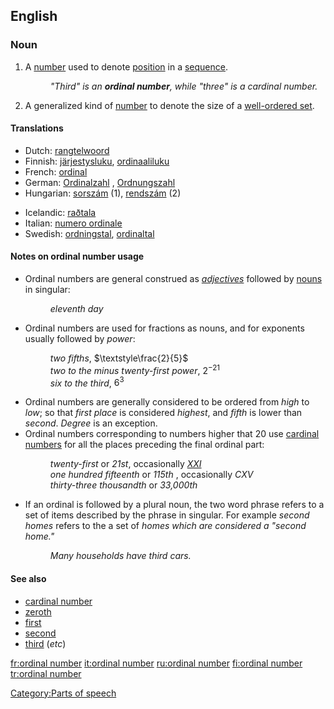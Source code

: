 ==English==

===Noun===
{{en-noun|sg=[[ordinal]] [[number]]}}

# {{arithmetic}} A [[number]] used to denote [[position]] in a [[sequence]].
#: ''"Third" is an '''ordinal number''', while "three" is a cardinal number.''
# {{mathematics}} A generalized kind of [[number]] to denote the size of a [[well-ordered set]].

====Translations====
{{top}}
*Dutch: [[rangtelwoord]] {{n}}
*Finnish: [[järjestysluku]], [[ordinaaliluku]]
*French: [[ordinal]] {{m}}
*German: [[Ordinalzahl]] {{f}}, [[Ordnungszahl]] {{f}}
*Hungarian: [[sorszám]] (1), [[rendszám]] (2)
{{mid}}
*Icelandic: [[raðtala]] {{f}}
*Italian: [[numero ordinale]] {{m}}
*Swedish: [[ordningstal]], [[ordinaltal]]
{{bottom}}

====Notes on ordinal number usage====
{{rfc-header|Notes on ordinal number usage}}
*Ordinal numbers are general construed as ''[[adjective]]s'' followed by {{countable}} [[noun]]s in singular:
*:''eleventh day''
*Ordinal numbers are used for fractions as {{countable}} nouns, and for exponents usually followed by ''power'':
*:''two fifths'', <math>\textstyle\frac{2}{5}</math>
*:''two to the minus twenty-first power'', <math>2^{-21}</math>
*:''six to the third'', <math>6^3</math>
*Ordinal numbers are generally considered to be ordered from ''high'' to ''low''; so that ''first place'' is considered ''highest'', and ''fifth'' is lower than ''second''. ''Degree'' is an exception.
*Ordinal numbers corresponding to numbers higher that 20 use [[cardinal number]]s for all the places preceding the final ordinal part:
*:''twenty-first'' or ''21st'', occasionally ''[[XXI]]''
*:''one hundred fifteenth'' or ''115th'' , occasionally ''CXV''
*:''thirty-three thousandth'' or ''33,000th''
*If an ordinal is followed by a plural noun, the two word phrase refers to a set of items described by the phrase in singular. For example ''second homes'' refers to the a set of ''homes which are considered a "second home."''
*:''Many households have third cars.''

====See also====
*[[cardinal number]]
*[[zeroth]]
*[[first]]
*[[second]]
*[[third]] (''etc'')

[[Category:Parts of speech]]

[[fr:ordinal number]]
[[it:ordinal number]]
[[ru:ordinal number]]
[[fi:ordinal number]]
[[tr:ordinal number]]